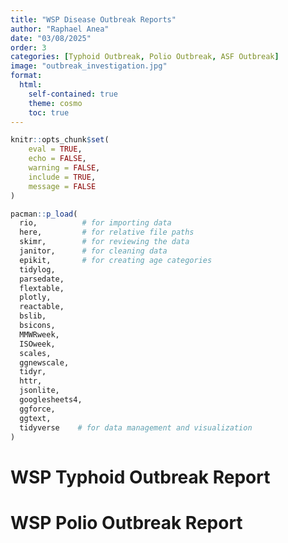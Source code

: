 ```yaml
---
title: "WSP Disease Outbreak Reports"
author: "Raphael Anea"
date: "03/08/2025"
order: 3
categories: [Typhoid Outbreak, Polio Outbreak, ASF Outbreak]
image: "outbreak_investigation.jpg"
format:
  html:
    self-contained: true
    theme: cosmo
    toc: true
---
```


```r
knitr::opts_chunk$set(
	eval = TRUE,
	echo = FALSE,
	warning = FALSE,
	include = TRUE,
	message = FALSE
)
```

```r
pacman::p_load(
  rio,          # for importing data
  here,         # for relative file paths
  skimr,        # for reviewing the data
  janitor,      # for cleaning data  
  epikit,       # for creating age categories
  tidylog,
  parsedate,
  flextable,
  plotly,
  reactable,
  bslib,
  bsicons,
  MMWRweek,
  ISOweek,
  scales,
  ggnewscale,
  tidyr,
  httr,
  jsonlite,
  googlesheets4,
  ggforce,
  ggtext,
  tidyverse    # for data management and visualization
)
```



# WSP Typhoid Outbreak Report

# WSP Polio Outbreak Report